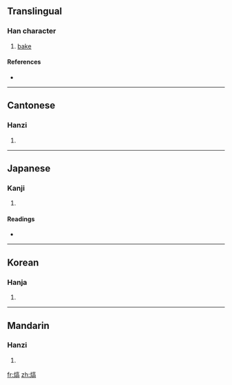 ==Translingual==

===Han character===
{{Han char|rn=86|rad=火|as=10|sn=14|four=9082<sub>7</sub>|canj=火卜口月 (FYRB)}}

# [[bake]]

====References====
* {{Han ref|kx=0679.070|dkj=19291|dj=1090.290|hdz=32224.070|uh=7187|ud=29063|bh=E2BA|bd=58042}}

----

==Cantonese==

===Hanzi===
{{yue-hanzi|jyut=|y=haau2}}

# {{defn|Cantonese|sort=火10}}

----

==Japanese==

===Kanji===
{{ja-kanji|grade=|rs=火10}}

# {{defn|Japanese|sort=火10}}

====Readings====
* {{ja-readings|on=[[こく]] (koku), [[かく]] (kaku), [[こう]] (kō)|kun=[[あつい]] (atsui)}}

----

==Korean==

===Hanja===
{{ko-hanja|hangeul=[[효]], [[혹]]|eumhun=|rv=hyo, hok|mr=hyo, hok|y=hyo, hok}}

# {{defn|Korean|sort=火10}}

----

==Mandarin==

===Hanzi===
{{cmn-hanzi|pin=[[hè]] ([[he4]])|wg=ho<sup>4</sup>}}

# {{defn|Mandarin|sort=火10}}

[[fr:熇]]
[[zh:熇]]